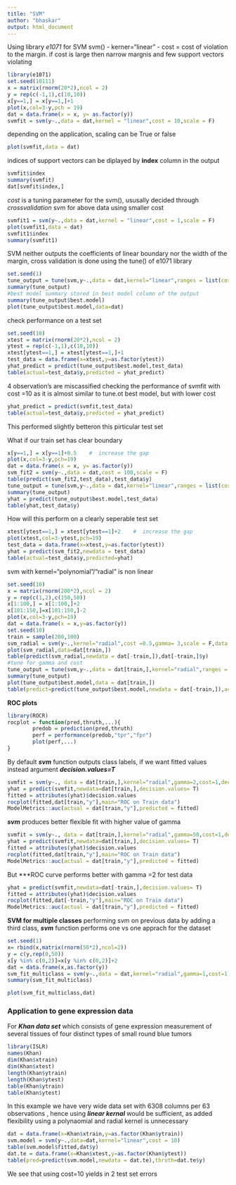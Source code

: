 ```yaml
---
title: "SVM"
author: "bhaskar"
output: html_document
---
```


Using library *e1071* for SVM
svm()
- kerner="linear"
- cost = cost of violation to the margin. if cost is large then narrow margnis and few support vectors violating
```r
library(e1071)
set.seed(10111)
x = matrix(rnorm(20*2),ncol = 2)
y = rep(c(-1,1),c(10,10))
x[y==1,] = x[y==1,]+1
plot(x,col=3-y,pch = 19)
dat = data.frame(x = x, y= as.factor(y))
svmfit = svm(y~.,data = dat,kernel = "linear",cost = 10,scale = F)
```
depending on the application, scaling can be True or false
```r
plot(svmfit,data = dat)
```
indices of support vectors can be diplayed by **index** column in the output
```r
svmfit$index
summary(svmfit)
dat[svmfit$index,]
```
*cost* is a tuning parameter for the svm(), ususally decided through *crossvalidation*
svm for above data using smaller cost
```r
svmfit1 = svm(y~.,data = dat,kernel = "linear",cost = 1,scale = F)
plot(svmfit1,data = dat)
svmfit1$index
summary(svmfit1)
```

SVM neither outputs the coefficients of linear boundary nor the width of the margin, cross validation is done using the tune() of e1071 library
```r
set.seed(1)
tune_output = tune(svm,y~.,data = dat,kernel="linear",ranges = list(cost=c(0.001,0.01,0.1,1.5,10,100,1000,1000)))
summary(tune_output)
#best model summary stored in best model column of the output
summary(tune_output$best.model)
plot(tune_output$best.model,data=dat)
```
check performance on a test set
```r
set.seed(10)
xtest = matrix(rnorm(20*2),ncol = 2)
ytest = rep(c(-1,1),c(10,10))
xtest[ytest==1,] = xtest[ytest==1,]+1
test_data = data.frame(x=xtest,y=as.factor(ytest))
yhat_predict = predict(tune_output$best.model,test_data)
table(actual=test_data$y,predicted = yhat_predict)
```
4 observation's are miscassified
checking the performance of svmfit with cost =10 as it is almost similar to tune.ot best model, but with lower cost
```r
yhat_predict = predict(svmfit,test_data)
table(actual=test_data$y,predicted = yhat_predict)
```
This performed slightly betteron this pirticular test set

What if our train set has clear boundary

```r
x[y==1,] = x[y==1]+0.5    #  increase the gap
plot(x,col=3-y,pch=19)
dat = data.frame(x = x, y= as.factor(y))
svm_fit2 = svm(y~.,data = dat,cost = 100,scale = F)
table(predict(svm_fit2,test_data),test_data$y)
tune_output = tune(svm,y~.,data = dat,kernel="linear",ranges = list(cost=c(0.001,0.01,0.1,1,5,10,100,1000,10000)))
summary(tune_output)
yhat = predict(tune_output$best.model,test_data)
table(yhat,test_data$y)
```
How will this perform on a clearly seperable test set
```r
xtest[ytest==1,] = xtest[ytest==1]+2    #  increase the gap
plot(xtest,col=3-ytest,pch=19)
test_data = data.frame(x=xtest,y=as.factor(ytest))
yhat = predict(svm_fit2,newdata = test_data)
table(actual=test_data$y,predicted=yhat)
```

svm with kernel="polynomial"/"radial" is non linear
```r
set.seed(10)
x = matrix(rnorm(200*2),ncol = 2)
y = rep(c(1,2),c(150,50))
x[1:100,] = x[1:100,]+2
x[101:150,]=x[101:150,]-2
plot(x,col=3-y,pch=19)
dat = data.frame(x = x,y=as.factor(y))
set.seed(10)
train = sample(200,100)
svm_radial = svm(y~.,kernel="radial",cost =0.5,gamma= 3,scale = F,data = dat[train,])
plot(svm_radial,data=dat[train,])
table(predict(svm_radial,newdata = dat[-train,]),dat[-train,]$y)
#tune for gamma and cost
tune_output = tune(svm,y~.,data = dat[train,],kernel="radial",ranges = list(cost=c(0.01,0.1,1,10,100,1000),gamma=c(0.5,1,2,3,4)))
summary(tune_output)
plot(tune_output$best.model,data = dat[train,])
table(predict=predict(tune_output$best.model,newdata = dat[-train,]),actual=dat[-train,]$y)
```
**ROC plots**

```r
library(ROCR)
rocplot = function(pred,thruth,...){
        predob = prediction(pred,thruth)
        perf = performance(predob,"tpr","fpr")
        plot(perf,...)
}
```
By default ***svm*** function outputs class labels, if we want fitted values instead argument ***decision.values=T***
```r
svmfit = svm(y~., data = dat[train,],kernel="radial",gamma=2,cost=1,decision.values=T)
yhat = predict(svmfit,newdata=dat[train,],decision.values= T)
fitted = attributes(yhat)$decision.values
rocplot(fitted,dat[train,"y"],main="ROC on Train data")
ModelMetrics::auc(actual = dat[train,"y"],predicted = fitted)
```
***svm*** produces better flexible fit with higher value of gamma
```r
svmfit = svm(y~., data = dat[train,],kernel="radial",gamma=50,cost=1,decision.values=T)
yhat = predict(svmfit,newdata=dat[train,],decision.values= T)
fitted = attributes(yhat)$decision.values
rocplot(fitted,dat[train,"y"],main="ROC on Train data")
ModelMetrics::auc(actual = dat[train,"y"],predicted = fitted)
```
But ***ROC curve performs better with gamma =2 for test data
```r
yhat = predict(svmfit,newdata=dat[-train,],decision.values= T)
fitted = attributes(yhat)$decision.values
rocplot(fitted,dat[-train,"y"],main="ROC on Train data")
ModelMetrics::auc(actual = dat[train,"y"],predicted = fitted)
```

**SVM for multiple classes**
performing svm on previous data by adding a third class, ***svm*** function performs one vs one apprach for the dataset
```r
set.seed(1)
x= rbind(x,matrix(rnorm(50*2),ncol=2))
y = c(y,rep(0,50))
x[y %in% c(0,2)]=x[y %in% c(0,2)]+2
dat = data.frame(x,as.factor(y))
svm_fit_multiclass = svm(y~.,data = dat,kernel="radial",gamma=1,cost=1)
summary(svm_fit_multiclass)
```
```r
plot(svm_fit_multiclass,dat)
```


### Application to gene expression data

For ***Khan data set*** which consists of gene expression measurement of several tissues of four distinct types of small round blue tumors
```r
library(ISLR)
names(Khan)
dim(Khan$xtrain)
dim(Khan$xtest)
length(Khan$ytrain)
length(Khan$ytest)
table(Khan$ytrain)
table(Khan$ytest)
```

In this example we have very wide data set with 6308 columns per 63 observations , hence using ***linear kernal*** would be sufficient, as added flexibility using a polynaomial and radial kernel is unnecessary

```r
dat = data.frame(x=Khan$xtrain,y=as.factor(Khan$ytrain))
svm.model = svm(y~.,data=dat,kernel="linear",cost = 10)
table(svm.model$fitted,dat$y)
dat.te = data.frame(x=Khan$xtest,y=as.factor(Khan$ytest))
table(pred=predict(svm.model,newdata = dat.te),thruth=dat.te$y)
```
We see that using cost=10 yields in 2 test set errors
